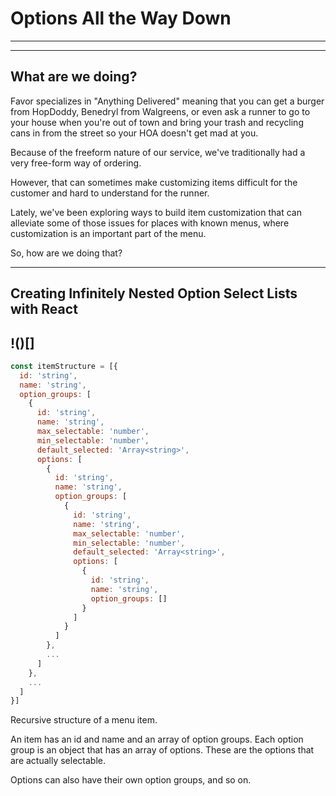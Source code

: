 

# Options All the Way Down

---

<AboutMe />

---

## What are we doing?

<Notes>
Favor specializes in "Anything Delivered" meaning that you can get a burger from HopDoddy, Benedryl from Walgreens, or even ask a runner to go to your house when you're out of town and bring your trash and recycling cans in from the street so your HOA doesn't get mad at you.

Because of the freeform nature of our service, we've traditionally had a very free-form way of ordering.

However, that can sometimes make customizing items difficult for the customer and hard to understand for the runner.

Lately, we've been exploring ways to build item customization that can alleviate some of those issues for places with known menus, where customization is an important part of the menu.

So, how are we doing that?
</Notes>

---

## Creating Infinitely Nested Option Select Lists with React

!()[]
---

<CodeSurfer>

```js
const itemStructure = [{
  id: 'string',
  name: 'string',
  option_groups: [
    {
      id: 'string',
      name: 'string',
      max_selectable: 'number',
      min_selectable: 'number',
      default_selected: 'Array<string>',
      options: [
        {
          id: 'string',
          name: 'string',
          option_groups: [
            {
              id: 'string',
              name: 'string',
              max_selectable: 'number',
              min_selectable: 'number',
              default_selected: 'Array<string>',
              options: [
                {
                  id: 'string',
                  name: 'string',
                  option_groups: []
                }
              ]
            }
          ]
        },
        ...
      ]
    },
    ...
  ]
}]
```

</CodeSurfer>

<Notes>
Recursive structure of a menu item.

An item has an id and name and an array of option groups. Each option group is an object that has an array of options. These are the options that are actually selectable.

Options can also have their own option groups, and so on.
</Notes>